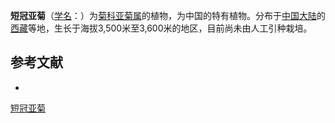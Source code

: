 {{Speciesbox
| name = 短冠亚菊
| status = 
| status_system = 
| image =
| genus = Ajania
| species = brachyantha
| authority = Shih
}}

'''短冠亚菊'''（[[学名|学名]]：{{lang|la|''Ajania brachyantha''}}）为[[菊科|菊科]][[亚菊属|亚菊属]]的植物，为中国的特有植物。分布于[[中国大陆|中国大陆]]的[[西藏|西藏]]等地，生长于海拔3,500米至3,600米的地区，目前尚未由人工引种栽培。

== 参考文献 ==
<div class="references-small">
* {{cite web| url =http://www.bioinfo.cn/db05/KmzwSpecies.php?action=view&id=3579| title =短冠亚菊| work =《中国高等植物数据库全库》| publisher =中国科学院微生物研究所| author =昆明植物研究所| accessdate =2009-02-25| deadurl =yes| archiveurl =https://web.archive.org/web/20160305021043/http://www.bioinfo.cn/db05/KmzwSpecies.php?action=view&id=3579| archivedate =2016-03-05}}
</div>
{{Taxonbar|from=Q15230672}}

[[Category:亚菊属|短冠亚菊]]


{{植物小作品}}